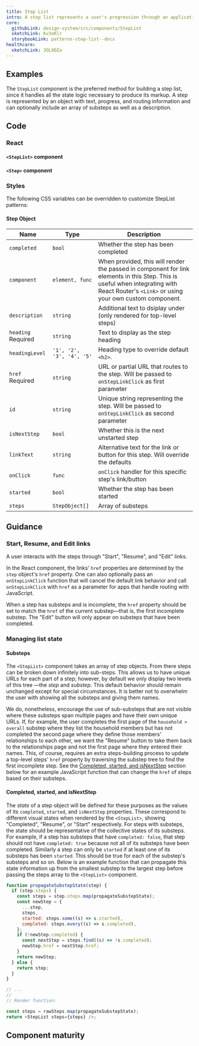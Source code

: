 ```yaml
---
title: Step List
intro: A step list represents a user's progression through an application or multi-page form. It serves as a table of contents and a way to quickly see where they are and what they should be working on next.
core:
  githubLink: design-system/src/components/StepList
  sketchLink: Kv3oKlr
  storybookLink: patterns-step-list--docs
healthcare:
  sketchLink: 3OL0DZa
---
```



## Examples

The `StepList` component is the preferred method for building a step list, since it handles all the state logic necessary to produce its markup. A step is represented by an object with text, progress, and routing information and can optionally include an array of substeps as well as a description.

<StorybookExample componentName="step-list" storyId="patterns-step-list--step-list-example" />

## Code

### React

#### `<StepList>` component

<PropTable componentName="StepList" />

#### `<Step>` component

### Styles

The following CSS variables can be overridden to customize StepList patterns:

<ComponentThemeOptions componentname="steplist" />

#### Step Object

| Name                              | Type                      | Description                                                                                                                                                                              |
| --------------------------------- | ------------------------- | ---------------------------------------------------------------------------------------------------------------------------------------------------------------------------------------- |
| `completed`                       | `bool`                    | Whether the step has been completed                                                                                                                                                      |
| `component`                       | `element, func`           | When provided, this will render the passed in component for link elements in this Step. This is useful when integrating with React Router's `<Link>` or using your own custom component. |
| `description`                     | `string`                  | Additional text to dsiplay under (only rendered for top-level steps)                                                                                                                     |
| `heading` <Badge>Required</Badge> | `string`                  | Text to display as the step heading                                                                                                                                                      |
| `headingLevel`                    | `'1', '2', '3', '4', '5'` | Heading type to override default `<h2>`.                                                                                                                                                 |
| `href` <Badge>Required</Badge>    | `string`                  | URL or partial URL that routes to the step. Will be passed to `onStepLinkClick` as first parameter                                                                                       |
| `id`                              | `string`                  | Unique string representing the step. WIll be passed to `onStepLinkClick` as second parameter                                                                                             |
| `isNextStep`                      | `bool`                    | Whether this is the next unstarted step                                                                                                                                                  |
| `linkText`                        | `string`                  | Alternative text for the link or button for this step. Will override the defaults                                                                                                        |
| `onClick`                         | `func`                    | `onClick` handler for this specific step's link/button                                                                                                                                   |
| `started`                         | `bool`                    | Whether the step has been started                                                                                                                                                        |
| `steps`                           | `StepObject[]`            | Array of substeps                                                                                                                                                                        |

## Guidance

### Start, Resume, and Edit links

A user interacts with the steps through "Start", "Resume", and "Edit"
links.

In the React component, the links' `href` properties are determined by the
`step` object's `href` property. One can also optionally pass an
`onStepLinkClick` function that will cancel the default link behavior and call
`onStepLinkClick` with `href` as a parameter for apps that handle routing with
JavaScript.

When a step has substeps and is incomplete, the `href` property should be set to
match the `href` of the current substep—that is, the first incomplete substep.
The "Edit" button will only appear on substeps that have been completed.

### Managing list state

#### Substeps

The `<StepList>` component takes an array of step objects. From there steps can
be broken down infinitely into sub-steps. This allows us to have unique URLs for
each part of a step; however, by default we only display two levels of this tree
—the _step_ and _substep_. This default behavior should remain unchanged except
for special circumstances. It is better not to overwhelm the user with showing
all the substeps and giving them names.

We do, nonetheless, encourage the use of sub-substeps that are not visible where
these substeps span multiple pages and have their own unique URLs. If, for
example, the user completes the first page of the `household > overall` substep
where they list the household members but has not completed the second page
where they define those members' relationships to each other, we want the
"Resume" button to take them back to the relationships page and not the first
page where they entered their names. This, of course, requires an extra
steps-building process to update a top-level steps' `href` property by
traversing the substep tree to find the first incomplete step. See the
[Completed, started, and isNextStep](#completed-started-and-isnextstep) section
below for an example JavaScript function that can change the `href` of steps
based on their substeps.

#### Completed, started, and isNextStep

The _state_ of a step object will be defined for these purposes as the values
of its `completed`, `started`, and `isNextStep` properties. These correspond to
different visual states when rendered by the `<StepList>`, showing "Completed",
"Resume", or "Start" respectively. For steps with substeps, the state should be
representative of the collective states of its substeps. For example, if a step
has substeps that have `completed: false`, that step should not have
`completed: true` because not all of its substeps have been completed. Similarly
a step can only be `started` if at least one of its substeps has been `started`.
This should be true for each of the substep's substeps and so on. Below is an
example function that can propagate this state information up from the smallest
substep to the largest step before passing the steps array to the `<StepList>`
component.

```js
function propagateSubstepState(step) {
  if (step.steps) {
    const steps = step.steps.map(propagateSubstepState);
    const newStep = {
      ...step,
      steps,
      started: steps.some((s) => s.started),
      completed: steps.every((s) => s.completed),
    };
    if (!newStep.completed) {
      const nextStep = steps.find((s) => !s.completed);
      newStep.href = nextStep.href;
    }
    return newStep;
  } else {
    return step;
  }
}

// ...
//
// Render function:

const steps = rawSteps.map(propagateSubstepState);
return <StepList steps={steps} />;
```

## Component maturity

<MaturityChecklist
  a11yStandards={false}
  color={true}
  forcedColors={true}
  screenReaders={true}
  keyboardNavigable={false}
  storybook={true}
  responsive={true}
  spanish={false}
  completeUiKit={false}
  responsiveUiKit={false}
  tokensInCode={true}
  tokensInSketch={true}
/>
